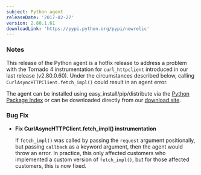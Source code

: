 ```yaml
---
subject: Python agent
releaseDate: '2017-02-27'
version: 2.80.1.61
downloadLink: 'https://pypi.python.org/pypi/newrelic'
---
```


### Notes

This release of the Python agent is a hotfix release to address a problem with the Tornado 4 instrumentation for `curl_httpclient` introduced in our last release (v2.80.0.60). Under the circumstances described below, calling `CurlAsyncHTTPClient.fetch_impl()` could result in an agent error.

The agent can be installed using easy_install/pip/distribute via the [Python Package Index](https://pypi.python.org/pypi/newrelic) or can be downloaded directly from our [download site](https://download.newrelic.com/python_agent/release/).

### Bug Fix

* **Fix CurlAsyncHTTPClient.fetch_impl() instrumentation**

  If `fetch_impl()` was called by passing the `request` argument positionally, but passing `callback` as a keyword argument, then the agent would throw an error. In practice, this only affected customers who implemented a custom version of `fetch_impl()`, but for those affected customers, this is now fixed.
